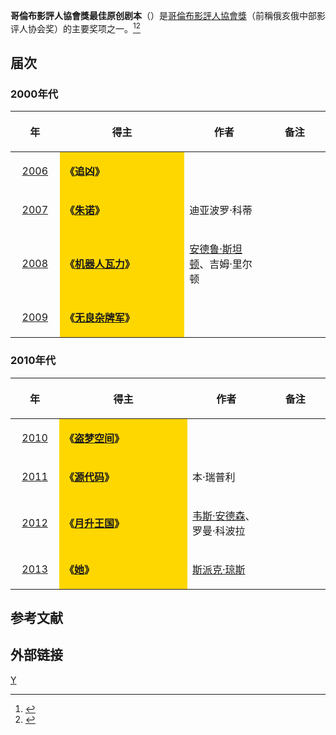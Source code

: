 '''哥倫布影評人協會獎最佳原创剧本'''（{{lang-en|Colimbus Film Critics Association Award for Best Original Screenplay}}）是[[哥倫布影評人協會|哥倫布影評人協會獎]]（前稱俄亥俄中部影评人协会奖）的主要奖项之一。<ref>{{cite web |url=http://ent.sina.com.cn/m/f/2007-01-13/10381408228.html |title=俄亥俄影评人协会奖公布：《人类之子》夺魁 |accessdate=2007 |publisher=新浪 |work= |language=zh-hans |archive-date=2014-03-23 |archive-url=https://web.archive.org/web/20140323170309/http://ent.sina.com.cn/m/f/2007-01-13/10381408228.html |dead-url=no }}</ref><ref>{{cite web |url=http://ent.sina.com.cn/m/f/2008-01-14/14251875946.shtml |title=俄亥俄中部影评人协会奖：《老无所依》称霸 |accessdate=2008 |publisher=新浪网 |work= |language=zh-hans |archive-date=2014-03-23 |archive-url=https://web.archive.org/web/20140323170515/http://ent.sina.com.cn/m/f/2008-01-14/14251875946.shtml |dead-url=no }}</ref>

== 届次 ==
=== 2000年代 ===
{| class="wikitable" width="95%" cellpadding="5"
|-
!width="100"|年
!width="450"|得主
!width="250"|作者
!width="200"|备注
|-
|style="text-align:center;"| [[第5届俄亥俄中部影评人协会奖|2006]] || style="background:#FFD700;" | '''《追凶》''' ||  ||  
|-
|style="text-align:center;"| [[第6届俄亥俄中部影评人协会奖|2007]] || style="background:#FFD700;" | '''《[[Juno少女孕記|朱诺]]》''' || 迪亚波罗·科蒂 ||  
|-
|style="text-align:center;"| [[第7届俄亥俄中部影评人协会奖|2008]] ||  style="background:#FFD700;" | '''《[[机器人瓦力|机器人瓦力]]》''' || [[安德鲁·斯坦顿|安德鲁·斯坦顿]]、吉姆·里尔顿 || 
|-
|style="text-align:center;"| [[第8届俄亥俄中部影评人协会奖|2009]] ||  style="background:#FFD700;" |'''《[[无良杂牌军|无良杂牌军]]》''' ||  ||  
|}

=== 2010年代 ===
{| class="wikitable" width="95%" cellpadding="5"
|-
!width="100"|年
!width="450"|得主
!width="250"|作者
!width="200"|备注
|-
|style="text-align:center;"| [[第9届俄亥俄中部影评人协会奖|2010]] ||  style="background:#FFD700;" | '''《[[盗梦空间|盗梦空间]]》''' ||  ||  
|-
|style="text-align:center;"| [[第10届俄亥俄中部影评人协会奖|2011]] ||  style="background:#FFD700;" | '''《[[源代码_(电影)|源代码]]》''' || 本·瑞普利 ||  
|-
|style="text-align:center;"| [[第11届俄亥俄中部影评人协会奖|2012]] ||  style="background:#FFD700;" | '''《[[月升王国|月升王国]]》'''||[[韦斯·安德森|韦斯·安德森]]、罗曼·科波拉 || 
|-
|style="text-align:center;"| [[第12届俄亥俄中部影评人协会奖|2013]] || style="background:#FFD700;" | '''《[[她_(电影)|她]]》'''|| [[斯派克·琼斯|斯派克·琼斯]]  ||  
|}

==参考文献==
{{reflist}}

== 外部链接 ==
{{俄亥俄中部影评人协会奖}}

[[Category:俄亥俄中部影评人协会奖|Y]]